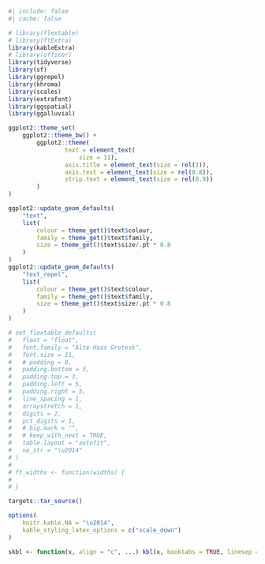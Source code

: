 <!-- Include at the start of every chapter -->

```r
#| include: false
#| cache: false

# library(flextable)
# library(ftExtra)
library(kableExtra)
# library(officer)
library(tidyverse)
library(sf)
library(ggrepel)
library(khroma)
library(scales)
library(extrafont)
library(ggspatial)
library(ggalluvial)

ggplot2::theme_set(
	ggplot2::theme_bw() +
		ggplot2::theme(
				text = element_text(
					size = 11),
				axis.title = element_text(size = rel(1)),
				axis.text = element_text(size = rel(0.8)),
				strip.text = element_text(size = rel(0.9))
		)
)

ggplot2::update_geom_defaults(
	"text",
	list(
		colour = theme_get()$text$colour,
		family = theme_get()$text$family,
		size = theme_get()$text$size/.pt * 0.8
	)
)
ggplot2::update_geom_defaults(
	"text_repel",
	list(
		colour = theme_get()$text$colour,
		family = theme_get()$text$family,
		size = theme_get()$text$size/.pt * 0.8
	)
)

# set_flextable_defaults(
# 	float = "float",
# 	font.family = "Alte Haas Grotesk",
# 	font.size = 11,
# 	# padding = 0,
# 	padding.bottom = 3,
# 	padding.top = 3,
# 	padding.left = 5,
# 	padding.right = 5,
# 	line_spacing = 1,
# 	arraystretch = 1,
# 	digits = 2,
# 	pct_digits = 1,
# 	# big.mark = "",
# 	# keep_with_next = TRUE,
# 	table.layout = "autofit",
# 	na_str = "\u2014"
# )
# 
# ft_widths <- function(widths) {
# 	
# }

targets::tar_source()

options(
	knitr.kable.NA = "\u2014",
	kable_styling_latex_options = c("scale_down")
)

skbl <- function(x, align = "c", ...) kbl(x, booktabs = TRUE, linesep = "", align = align, ...)

```
